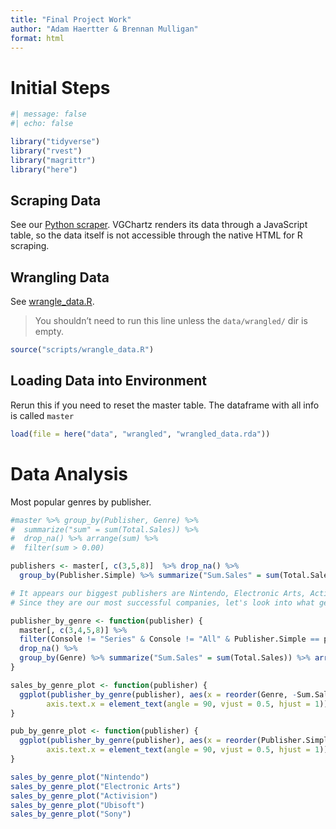```yaml
---
title: "Final Project Work"
author: "Adam Haertter & Brennan Mulligan"
format: html
---
```


# Initial Steps

```r
#| message: false
#| echo: false

library("tidyverse")
library("rvest")
library("magrittr")
library("here")
```

## Scraping Data

See our [Python scraper](scripts/scrape_vgchartz.py). VGChartz renders its data through a JavaScript table, so the data itself is not accessible through the native HTML for R scraping.

## Wrangling Data

See [wrangle_data.R](scripts/wrangle_data.R).

> You shouldn't need to run this line unless the `data/wrangled/` dir is empty.

```r
source("scripts/wrangle_data.R")
```

## Loading Data into Environment

Rerun this if you need to reset the master table. The dataframe with all info is called `master`

```r
load(file = here("data", "wrangled", "wrangled_data.rda"))
```

# Data Analysis

Most popular genres by publisher.

```r
#master %>% group_by(Publisher, Genre) %>% 
#  summarize("sum" = sum(Total.Sales)) %>% 
#  drop_na() %>% arrange(sum) %>%
#  filter(sum > 0.00) 

publishers <- master[, c(3,5,8)]  %>% drop_na() %>%
  group_by(Publisher.Simple) %>% summarize("Sum.Sales" = sum(Total.Sales)) %>% arrange(desc(Sum.Sales))

# It appears our biggest publishers are Nintendo, Electronic Arts, Activision, Ubisoft, and Sony
# Since they are our most successful companies, let's look into what genre is their most successful by sales

publisher_by_genre <- function(publisher) {
  master[, c(3,4,5,8)] %>%
  filter(Console != "Series" & Console != "All" & Publisher.Simple == publisher) %>%
  drop_na() %>%
  group_by(Genre) %>% summarize("Sum.Sales" = sum(Total.Sales)) %>% arrange(desc(Sum.Sales))
}

sales_by_genre_plot <- function(publisher) {
  ggplot(publisher_by_genre(publisher), aes(x = reorder(Genre, -Sum.Sales), y = Sum.Sales, fill = Genre)) + geom_bar(stat = "identity", position = position_dodge()) + theme(plot.title = element_text(hjust = 0.5),
        axis.text.x = element_text(angle = 90, vjust = 0.5, hjust = 1)) + labs(x = "Genre", y = "Sales", title = paste(publisher, " Sales By Genre"))
}

pub_by_genre_plot <- function(publisher) {
  ggplot(publisher_by_genre(publisher), aes(x = reorder(Publisher.Simple, -Sum.Sales), y = Sum.Sales, fill = Publisher.Simple)) + geom_bar(stat = "identity", position = position_dodge()) + theme(plot.title = element_text(hjust = 0.5),
        axis.text.x = element_text(angle = 90, vjust = 0.5, hjust = 1)) + labs(x = "Genre", y = "Sales", title = paste(publisher, "'s Most Developed Genre"))
}

sales_by_genre_plot("Nintendo")
sales_by_genre_plot("Electronic Arts")
sales_by_genre_plot("Activision")
sales_by_genre_plot("Ubisoft")
sales_by_genre_plot("Sony")
```